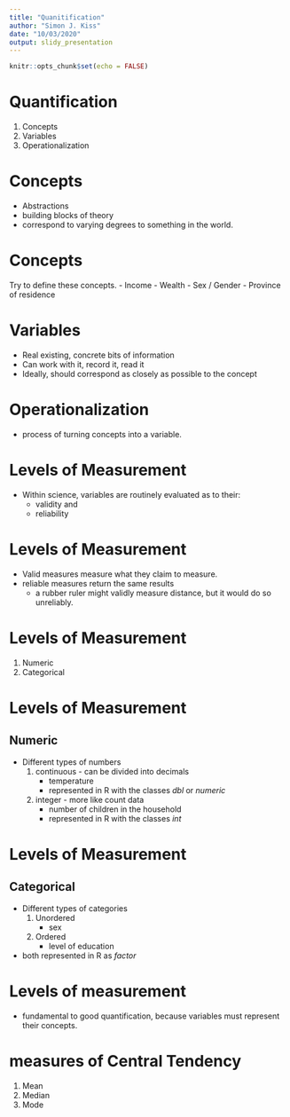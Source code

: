 ```yaml
---
title: "Quanitification"
author: "Simon J. Kiss"
date: "10/03/2020"
output: slidy_presentation
---
```


```r
knitr::opts_chunk$set(echo = FALSE)
```

# Quantification
1. Concepts
2. Variables
3. Operationalization

# Concepts
- Abstractions
- building blocks of theory 
- correspond to varying degrees to something in the world.

# Concepts
Try to define these concepts. 
- Income
- Wealth
- Sex / Gender
- Province of residence

# Variables
- Real existing, concrete bits of information
- Can work with it, record it, read it 
- Ideally, should correspond as closely as possible to the concept

# Operationalization
- process of turning concepts into a variable. 

# Levels of Measurement
- Within science, variables are routinely evaluated as to their: 
    - validity and
    - reliability 

# Levels of Measurement
- Valid measures measure what they claim to measure. 
- reliable measures return the same results 
    - a rubber ruler might validly measure distance, but it would do so unreliably. 

# Levels of Measurement 
1. Numeric
2. Categorical 

# Levels of Measurement 
## Numeric
- Different types of numbers
    1. continuous - can be divided into decimals
        - temperature
        - represented in R with the classes *dbl* or *numeric*
    2. integer - more like count data 
        - number of children in the household
        - represented in R with the classes *int*
        
# Levels of Measurement
## Categorical 
- Different types of categories
   1. Unordered
       - sex
   2. Ordered
       - level of education
       
- both represented in R as *factor*

# Levels of measurement
- fundamental to good quantification, because variables must represent their concepts. 

# measures of Central Tendency
1. Mean
2. Median 
3. Mode



